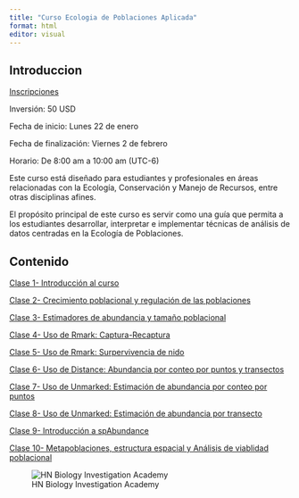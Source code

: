 ---
title: "Curso Ecologia de Poblaciones Aplicada"
format: html
editor: visual
---

## Introduccion

[Inscripciones](https://wa.me/50499549551)

Inversión: 50 USD

Fecha de inicio: Lunes 22 de enero

Fecha de finalización: Viernes 2 de febrero

Horario: De 8:00 am a 10:00 am (UTC-6)

Este curso está diseñado para estudiantes y profesionales en áreas relacionadas con la Ecología, Conservación y Manejo de Recursos, entre otras disciplinas afines.

El propósito principal de este curso es servir como una guía que permita a los estudiantes desarrollar, interpretar e implementar técnicas de análisis de datos centradas en la Ecología de Poblaciones.

## Contenido

[Clase 1- Introducción al curso](Clase1.html)

[Clase 2- Crecimiento poblacional y regulación de las poblaciones](Clase2.html)

[Clase 3- Estimadores de abundancia y tamaño poblacional](Clase3.html)

[Clase 4- Uso de Rmark: Captura-Recaptura](Clase4.html)

[Clase 5- Uso de Rmark: Surpervivencia de nido](Clase5.html)

[Clase 6- Uso de Distance: Abundancia por conteo por puntos y transectos](Clase6.html)

[Clase 7- Uso de Unmarked: Estimación de abundancia por conteo por puntos](Clase7.html)

[Clase 8- Uso de Unmarked: Estimación de abundancia por transecto](Clase8.html)

[Clase 9- Introducción a spAbundance](Clase9.html)

[Clase 10- Metapoblaciones, estructura espacial y Análisis de viablidad poblacional](Clase10.html)

![HN Biology Investigation Academy](HN%20Cursos%20publicidad/HN%20Biology%20Inv%20large.jpg)
